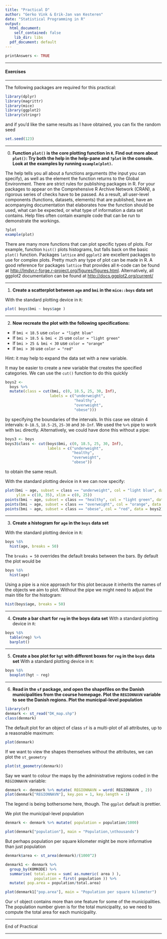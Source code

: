 ```yaml
---
title: "Practical D"
author: "Gerko Vink & Erik-Jan van Kesteren"
date: "Statistical Programming in R"
output:
  html_document: 
    self_contained: false
    lib_dir: libs
  pdf_document: default
---
```



```r
printAnswers <- TRUE

```


---

#### Exercises

---

The following packages are required for this practical:

```r
library(dplyr)
library(magrittr)
library(mice)
library(ggplot2)
library(stringr)
```

and if you'd like the same results as I have obtained, you can fix the random seed

```r
set.seed(123)
```

---

0. **Function `plot()` is the core plotting function in `R`. Find out more about `plot()`: Try both the help in the help-pane and `?plot` in the console. Look at the examples by running `example(plot)`.**

The help tells you all about a functions arguments (the input you can specify), as well as the element the function returns to the Global Environment. There are strict rules for publishing packages in R. For your packages to appear on the Comprehensive R Archive Network (CRAN), a rigorous series of checks have to be passed. As a result, all user-level components (functions, datasets, elements) that are published, have an acompanying documentation that elaborates how the function should be used, what can be expected, or what type of information a data set contains. Help files often contain example code that can be run to demonstrate the workings. 

```r
?plot
example(plot)
```

There are many more functions that can plot specific types of plots. For example, function `hist()` plots histograms, but falls back on the basic `plot()` function. Packages `lattice` and `ggplot2` are excellent packages to use for complex plots. Pretty much any type of plot can be made in R. A good reference for packages `lattice` that provides all `R`-code can be found at [http://lmdvr.r-forge.r-project.org/figures/figures.html](http://lmdvr.r-forge.r-project.org/figures/figures.html). Alternatively, all ggplot2 documentation can be found at [http://docs.ggplot2.org/current/](http://docs.ggplot2.org/current/)

---

1. **Create a scatterplot between `age` and `bmi` in the `mice::boys` data set**

With the standard plotting device in `R`:

```r
plot( boys$bmi ~ boys$age )
```
---

2. **Now recreate the plot with the following specifications:**

- If `bmi < 18.5` use `color = "light blue"`
- If `bmi > 18.5 & bmi < 25` use `color = "light green"`
- If `bmi > 25 & bmi < 30` use `color = "orange"`
- If `bmi > 30` use `color = "red"`

Hint: it may help to expand the data set with a new variable. 

It may be easier to create a new variable that creates the specified categories. We can use the `cut()` function to do this quickly

```r
boys2 <- 
  boys %>%
  mutate(class = cut(bmi, c(0, 18.5, 25, 30, Inf),
                    labels = c("underweight",
                               "healthy",
                               "overweight",
                               "obese")))
```

by specifying the boundaries of the intervals. In this case we obtain 4 intervals: `0-18.5`, `18.5-25`, `25-30` and `30-Inf`. We used the `%>%` pipe to work with `bmi` directly. Alternatively, we could have done this without a pipe:

```r
boys3 <- boys
boys3$class <- cut(boys$bmi, c(0, 18.5, 25, 30, Inf), 
                   labels = c("underweight",
                              "healthy",
                              "overweight",
                              "obese"))
```

to obtain the same result. 

With the standard plotting device in `R` we can now specify:

```r
plot(bmi ~ age, subset = class == "underweight", col = "light blue", data = boys2, 
     ylim = c(10, 35), xlim = c(0, 25))
points(bmi ~ age, subset = class == "healthy", col = "light green", data = boys2)
points(bmi ~ age, subset = class == "overweight", col = "orange", data = boys2)
points(bmi ~ age, subset = class == "obese", col = "red", data = boys2)
```
---

3. **Create a histogram for `age` in the `boys` data set**

With the standard plotting device in `R`:

```r
boys %$%
  hist(age, breaks = 50)
```

The `breaks = 50` overrides the default breaks between the bars. By default the plot would be

```r
boys %$%
  hist(age)
```
Using a pipe is a nice approach for this plot because it inherits the names of the objects we aim to plot. Without the pipe we might need to adjust the main title for the histogram:

```r
hist(boys$age, breaks = 50)
```

---

4. **Create a bar chart for `reg` in the boys data set**
With a standard plotting device in `R`:

```r
boys %$%
  table(reg) %>%
  barplot()
```

---

5. **Create a box plot for `hgt` with different boxes for `reg` in the `boys` data set**
With a standard plotting device in `R`:

```r
boys %$%
  boxplot(hgt ~ reg)
```


<!-- --- -->

<!-- 6. **Create a density plot for `age` with different curves for boys from the `city` and boys from rural areas (`!city`).** -->
<!-- With a standard plotting device in `R`: -->

<!-- ```{r cache=TRUE} -->
<!-- d1 <- boys %>% -->
<!--   subset(reg == "city") %$% -->
<!--   density(age) -->
<!-- d2 <- boys %>% -->
<!--   subset(reg != "city") %$%  -->
<!--   density(age) -->

<!-- plot(d1, col = "red", ylim = c(0, .08))  -->
<!-- lines(d2, col = "blue")  -->

<!-- ``` -->

<!-- The above plot can also be generated without pipes, but results in an *ugly* main title. You may edit the title via the `main` argument in the `plot()` function. -->

<!-- ```{r cache=TRUE} -->
<!-- plot(density(boys$age[!is.na(boys$reg) & boys$reg == "city"]),  -->
<!--      col = "red",  -->
<!--      ylim = c(0, .08)) -->
<!-- lines(density(boys$age[!is.na(boys$reg) & boys$reg != "city"]),  -->
<!--       col = "blue") -->
<!-- ``` -->

<!-- With `ggplot2` everything looks much nicer: -->

<!-- ```{r cache=TRUE} -->
<!-- boys %>% -->
<!--   mutate(area = ifelse(reg == "city", "city", "rural")) %>% -->
<!--   filter(!is.na(area)) %>% -->
<!--   ggplot(aes(age, fill = area)) + -->
<!--   geom_density(alpha = .3) # some transparency -->
<!-- ``` -->

<!-- --- -->

<!-- 7. **Create a diverging bar chart for `hgt` in the `boys` data set, that displays for every `age` year that year's mean height in deviations from the overall average `hgt`** -->

<!-- Let's not make things too complicated and just focus on `ggplot2`: -->

<!-- ```{r} -->
<!-- boys %>% -->
<!--   mutate(Hgt = hgt - mean(hgt, na.rm = TRUE), -->
<!--          Age = cut(age, 0:22, labels = 0:21)) %>% -->
<!--   aggregate(Hgt ~ Age, data = ., mean) %>% #specify data = . to allow formula -->
<!--   mutate(Diff = cut(Hgt, c(-Inf, 0, Inf), -->
<!--                     labels = c("Below Average", "Above Average"))) %>% -->
<!--   ggplot(aes(x = Age, y = Hgt, fill = Diff)) +  -->
<!--   geom_bar(stat = "identity") + -->
<!--   coord_flip() -->
<!-- ``` -->

<!-- We can clearly see that the average height in the group is reached just before age 7. The `aggregate()` function is used to return the `mean()` of deviation `Hgt` for every group in `Age`.  -->

<!-- For example, if we would like the mean height `hgt` for every region `reg` in the `boys` data, we could call: -->

<!-- ```{r} -->
<!-- boys %>% -->
<!--   aggregate(hgt ~ reg, data = ., FUN = mean) -->
<!-- ``` -->

<!-- We have to specify `data = .` in order to allow for the formula-style call to `aggregate()` - where the method is of class `formula`. However, the data set `boys` is parsed down the pipe as an object of class `data.frame`. The default evaluation of argument would therefore be -->
<!-- ```{r eval=FALSE} -->
<!-- aggregate(x, by, FUN) -->
<!-- ``` -->

<!-- and in the pipe this is by default evaluated as  -->

<!-- ```{r eval=FALSE} -->
<!-- aggregate(., hgt ~ reg, mean) -->
<!-- ``` -->

<!-- where `.` is the object parsed down the pipe. This `.` is automatically evaluated as the first argument, unless otherwise specified by the user. In most cases this works because the data is usually the first argument that is evaluated in a function. However, the result is not a valid call to `aggregate()` because the object we're parsing down the pipe has class `data.frame`. `aggregate()` would therefor try to run `aggregate.data.frame()`, but our code dictates an evaluation of the formula call. By assigning the `.` to `data = .`, we specifically call for a `formula` evaluation of `aggregate()`. This solves the mismatch and forces `aggregate()` to conform to class `formula`: -->
<!-- ```{r eval=FALSE} -->
<!-- aggregate(formula, data, FUN) -->
<!-- ``` -->

<!-- which is evaluated as  -->

<!-- ```{r eval=FALSE} -->
<!-- aggregate(hgt ~ reg, data = ., mean) -->
<!-- ``` -->
<!-- in the pipe. Problem solved! -->

<!-- The specifics about calling functions and evaluating their arguments can always be found in the help. Try `?aggregate` to see all forms this function's call may take.  -->


---

6. **Read in the `sf` package, and open the shapefiles on the Danish municipalities from the course homepage. Plot the `REGIONNAVN` variable to see the Danish regions. Plot the municipal-level population**
```r
library(sf)
denmark <- st_read("DK_map.shp")
class(denmark)
```

The default plot for an object of class `sf` is a multi-plot of all attributes, up to a reasonable maximum:
```r
plot(denmark)
```

If we want to view the shapes themselves without the attributes, we can plot the `st_geometry`
```r
plot(st_geometry(denmark))
```


Say we want to colour the maps by the administrative regions coded in the `REGIONNAVN` variable:
```r
denmark <- denmark %>% mutate( REGIONNAVN = word( REGIONNAVN , 2))
plot(denmark["REGIONNAVN"], key.pos = 1, key.length = 1)
```

The legend is being bothersome here, though. The `ggplot` default is prettier.

We plot the municipal-level population

```r
denmark <- denmark %>% mutate( population = population/1000) 

plot(denmark["population"], main = "Population,\nthousands")
```

But perhaps population per square kilometer might be more informative than just population
```r
denmark$area <- st_area(denmark)/(1000^2)

denmark1 <- denmark %>% 
  group_by(KOMKODE) %>% 
  summarise( total.area = sum( as.numeric( area ) ), 
             population = first( population )) %>% 
  mutate( pop.area = population/total.area)

plot(denmark1["pop.area"], main = "Population per square kilometer")
```

Our `sf` object contains more than one feature for some of the municipalities. The population number given is for the total municipality, so we need to compute the total area for each municipality. 

---

End of Practical

---


